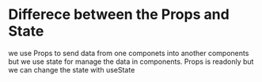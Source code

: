 # Differece between the Props and State 

we use Props to send data from one componets into another components but we use state for manage  the data in components.
Props is readonly but we can change the state with useState